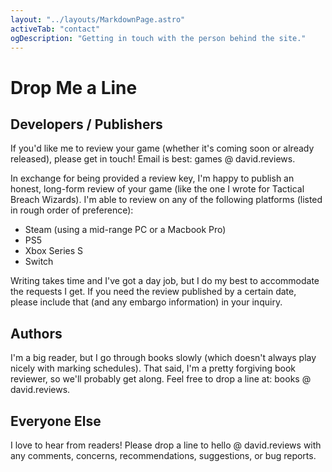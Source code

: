 ```yaml
---
layout: "../layouts/MarkdownPage.astro"
activeTab: "contact"
ogDescription: "Getting in touch with the person behind the site."
---
```



# Drop Me a Line

## Developers / Publishers

If you'd like me to review your game (whether it's coming soon or already released), please get in touch! Email is best: <ExternalLink href="mailto:games@david.reviews">games @ david.reviews</ExternalLink>.

In exchange for being provided a review key, I'm happy to publish an honest, long-form review of your game (like the one I <SubtleLink href="/articles/tactical-breach-wizards-review/">wrote for Tactical Breach Wizards</SubtleLink>). I'm able to review on any of the following platforms (listed in rough order of preference):

- Steam (using a mid-range PC or a Macbook Pro)
- PS5
- Xbox Series S
- Switch

Writing takes time and I've got a day job, but I do my best to accommodate the requests I get. If you need the review published by a certain date, please include that (and any embargo information) in your inquiry.

## Authors

I'm a big reader, but I go through books slowly (which doesn't always play nicely with marking schedules). That said, I'm a pretty forgiving book reviewer, so we'll probably get along. Feel free to drop a line at: <ExternalLink href="mailto:books@david.reviews">books @ david.reviews</ExternalLink>.

## Everyone Else

I love to hear from readers! Please drop a line to <ExternalLink href="mailto:hello@david.reviews">hello @ david.reviews</ExternalLink> with any comments, concerns, recommendations, suggestions, or bug reports.
